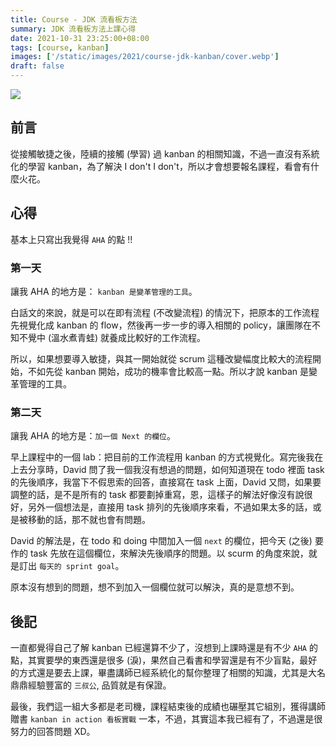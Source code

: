 ```yaml
---
title: Course - JDK 流看板方法
summary: JDK 流看板方法上課心得
date: 2021-10-31 23:25:00+08:00
tags: [course, kanban]
images: ['/static/images/2021/course-jdk-kanban/cover.webp']
draft: false
---
```


![](/static/images/2021/course-jdk-kanban/cover.webp)

## 前言

從接觸敏捷之後，陸續的接觸 (學習) 過 kanban 的相關知識，不過一直沒有系統化的學習 kanban，為了解決 I don't I don't，所以才會想要報名課程，看會有什麼火花。

## 心得

基本上只寫出我覺得 `AHA` 的點 !!

### 第一天

讓我 AHA 的地方是： `kanban 是變革管理的工具`。

白話文的來說，就是可以在即有流程 (不改變流程) 的情況下，把原本的工作流程先視覺化成 kanban 的 flow，然後再一步一步的導入相關的 policy，讓團隊在不知不覺中 (溫水煮青蛙) 就養成比較好的工作流程。

所以，如果想要導入敏捷，與其一開始就從 scrum 這種改變幅度比較大的流程開始，不如先從 kanban 開始，成功的機率會比較高一點。所以才說 kanban 是變革管理的工具。

### 第二天

讓我 AHA 的地方是：`加一個 Next 的欄位`。

早上課程中的一個 lab：把目前的工作流程用 kanban 的方式視覺化。寫完後我在上去分享時，David 問了我一個我沒有想過的問題，如何知道現在 todo 裡面 task 的先後順序，我當下不假思索的回答，直接寫在 task 上面，David 又問，如果要調整的話，是不是所有的 task 都要劃掉重寫，恩，這樣子的解法好像沒有說很好，另外一個想法是，直接用 task 排列的先後順序來看，不過如果太多的話，或是被移動的話，那不就也會有問題。

David 的解法是，在 todo 和 doing 中間加入一個 `next` 的欄位，把今天 (之後) 要作的 task 先放在這個欄位，來解決先後順序的問題。以 scurm 的角度來說，就是訂出 `每天的 sprint goal`。

原本沒有想到的問題，想不到加入一個欄位就可以解決，真的是意想不到。

## 後記

一直都覺得自己了解 kanban 已經還算不少了，沒想到上課時還是有不少 `AHA` 的點，其實要學的東西還是很多 (淚)，果然自己看書和學習還是有不少盲點，最好的方式還是要去上課，畢盡講師已經系統化的幫你整理了相關的知識，尤其是大名鼎鼎經驗豐富的 `三叔公`, 品質就是有保證。

最後，我們這一組大多都是老司機，課程結束後的成績也碾壓其它組別，獲得講師贈書 `kanban in action 看板實戰` 一本，不過，其實這本我已經有了，不過還是很努力的回答問題 XD。

